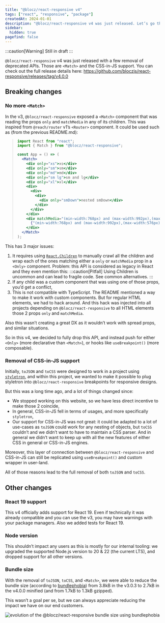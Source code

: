 ```yaml
---
title: "@blocz/react-responsive v4"
tags: ["react", "responsive", "package"]
createdAt: 2024-01-01
description: "@blocz/react-responsive v4 was just released. Let’s go through all the different features and changes added by this new major version"
sidebar:
  hidden: true
pagefind: false
---
```


:::caution[Warning]
Still in draft
:::


`@blocz/react-responsive` v4 was just released with a few removal of deprecated APIs. Those are `<Match>` and the CSS-in-JS support. You can check out the full release details here: https://github.com/bloczjs/react-responsive/releases/tag/v4.0.0

## Breaking changes

### No more `<Match>`

In the v3, `@blocz/react-responsive` exposed a `<Match>` component that was reading the props `only` and `matchMedia` in any of its children. This was inspired from `@reach/router` v1’s `<Router>` component. It could be used such as (from the previous README.md):

> ```jsx
> import React from "react";
> import { Match } from "@blocz/react-responsive";
>
> const App = () => (
>   <Match>
>     <div only="xs">xs</div>
>     <div only="sm">sm</div>
>     <div only="md">md</div>
>     <div only="sm lg">sm and lg</div>
>     <div only="xl">xl</div>
>     <div>
>       <div>
>         <div>
>           <div only="smDown">nested smDown</div>
>         </div>
>       </div>
>     </div>
>     <div matchMedia="(min-width:768px) and (max-width:992px),(max-width:576px)">
>       {"(min-width:768px) and (max-width:992px),(max-width:576px)"}
>     </div>
>   </Match>
> );
> ```

This has 3 major issues:

1. It requires using [`React.Children`](https://react.dev/reference/react/Children) to manually crawl all the children and wrap each of the ones matching either a `only` or `matchMedia` prop in a `<Only>` component. Problem: this API is considered as legacy in React and they even mention this:
   :::caution[Pitfall]
   Using Children is uncommon and can lead to fragile code. See common alternatives.
   :::
2. If any child was a custom component that was using one of those props, you’d get a conflict,
3. This is not compatible with TypeScript. The README mentioned a way to make it work with custom components. But for regular HTML elements, we had to hack around. And this hack was injected into all projects depending on `@blocz/react-responsive` to all HTML elements those 2 props `only` and `matchMedia`.

Also this wasn’t creating a great DX as it wouldn’t work with spread props, and similar situations.

So in this v4, we decided to fully drop this API, and instead push for either `<Only>` (more declarative than `<Match>`), or hooks like `useBreakpoint()` (more composable).

### Removal of CSS-in-JS support

Initially, `toJSON` and `toCSS` were designed to work in a project using [`styletron`](https://styletron.org/), and within this project, we wanted to make it possible to plug styletron into `@blocz/react-responsive` breakpoints for responsive designs.

But this was a long time ago, and a lot of things changed since:

- We stopped working on this website, so we have less direct incentive to make those 2 coincide,
- In general, CSS-in-JS fell in terms of usages, and more specifically `styletron`,
- Our support for CSS-in-JS was not great: it could be adapted to a lot of use-cases as `toJSON` could work for any nesting of objects, but `toCSS` couldn’t and we didn’t want to have to maintain a CSS parser. And in general we didn’t want to keep up with all the new features of either CSS in general or CSS-in-JS engines.

Moreover, this layer of connection between `@blocz/react-responsive` and CSS-in-JS can still be replicated using `useBreakpoint()` and custom wrapper in user-land.

All of those reasons lead to the full removal of both `toJSON` and `toCSS`.

## Other changes

### React 19 support

This v4 officially adds support for React 19. Even if technically it was already compatible and you can use the v3, you may have warnings with your package managers. Also we added tests for React 19.

### Node version

This shouldn’t impact any users as this is mostly for our internal tooling: we upgraded the supported Node.js version to 20 & 22 (the current LTS), and dropped support for all other versions.

### Bundle size

With the removal of `toJSON`, `toCSS`, and `<Match>`, we were able to reduce the bundle size (according to [bundlephobia](https://bundlephobia.com/package/@blocz/react-responsive@4.0.0)) from 3.8kB in the v3.0.3 to 2.7kB in the v4.0.0 minified (and from 1.7kB to 1.3kB gzipped).

This wasn’t a goal per se, but we can always appreciate reducing the impact we have on our end customers.

![evolution of the @blocz/react-responsive bundle size using bundlephobia](@assets/react-responsive-v4-bundle-size.png)
